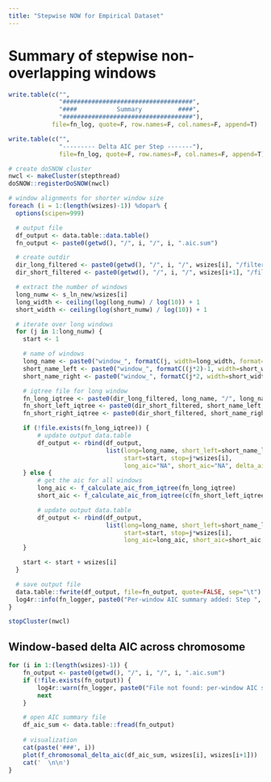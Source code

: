 ```yaml
---
title: "Stepwise NOW for Empirical Dataset"
---
```


# Summary of stepwise non-overlapping windows
```r
write.table(c("",
              "####################################",
              "####           Summary          ####",
              "####################################"),
            file=fn_log, quote=F, row.names=F, col.names=F, append=T)
```

```r
write.table(c("",
              "--------- Delta AIC per Step -------"),
              file=fn_log, quote=F, row.names=F, col.names=F, append=T)

# create doSNOW cluster
nwcl <- makeCluster(stepthread)
doSNOW::registerDoSNOW(nwcl)

# window alignments for shorter window size
foreach (i = 1:(length(wsizes)-1)) %dopar% {
  options(scipen=999)

  # output file
  df_output <- data.table::data.table()
  fn_output <- paste0(getwd(), "/", i, "/", i, ".aic.sum")

  # create outdir
  dir_long_filtered <- paste0(getwd(), "/", i, "/", wsizes[i], "/filtered/")
  dir_short_filtered <- paste0(getwd(), "/", i, "/", wsizes[i+1], "/filtered/")

  # extract the number of windows
  long_numw <- s_ln_new/wsizes[i]
  long_width <- ceiling(log(long_numw) / log(10)) + 1
  short_width <- ceiling(log(short_numw) / log(10)) + 1

  # iterate over long windows
  for (j in 1:long_numw) {
    start <- 1

    # name of windows
    long_name <- paste0("window_", formatC(j, width=long_width, format="d", flag="0"))
    short_name_left <- paste0("window_", formatC((j*2)-1, width=short_width, format="d", flag="0"))
    short_name_right <- paste0("window_", formatC(j*2, width=short_width, format="d", flag="0"))

    # iqtree file for long window
    fn_long_iqtree <- paste0(dir_long_filtered, long_name, "/", long_name, ".fa.iqtree")
    fn_short_left_iqtree <- paste0(dir_short_filtered, short_name_left, "/", short_name_left, ".fa.iqtree")
    fn_short_right_iqtree <- paste0(dir_short_filtered, short_name_right, "/", short_name_right, ".fa.iqtree")

    if (!file.exists(fn_long_iqtree)) {
        # update output data.table
        df_output <- rbind(df_output,
                           list(long=long_name, short_left=short_name_left, short_right=short_name_right,
                                start=start, stop=j*wsizes[i],
                                long_aic="NA", short_aic="NA", delta_aic="NA"))
    } else {
        # get the aic for all windows
        long_aic <- f_calculate_aic_from_iqtree(fn_long_iqtree)
        short_aic <- f_calculate_aic_from_iqtree(c(fn_short_left_iqtree, fn_short_right_iqtree))

        # update output data.table
        df_output <- rbind(df_output,
                           list(long=long_name, short_left=short_name_left, short_right=short_name_right,
                                start=start, stop=j*wsizes[i],
                                long_aic=long_aic, short_aic=short_aic, delta_aic=short_aic-long_aic))
    }

    start <- start + wsizes[i]
  }

  # save output file
  data.table::fwrite(df_output, file=fn_output, quote=FALSE, sep="\t")
  log4r::info(fn_logger, paste0("Per-window AIC summary added: Step ", i, "."))
}

stopCluster(nwcl)
```

## Window-based delta AIC across chromosome {.tabset}
```r
for (i in 1:(length(wsizes)-1)) {
    fn_output <- paste0(getwd(), "/", i, "/", i, ".aic.sum")
    if (!file.exists(fn_output)) {
        log4r::warn(fn_logger, paste0("File not found: per-window AIC summary for step ", i, ". Skipped."))
        next
    }

    # open AIC summary file
    df_aic_sum <- data.table::fread(fn_output)
    
    # visualization
    cat(paste('###', i))
    plot(f_chromosomal_delta_aic(df_aic_sum, wsizes[i], wsizes[i+1]))
    cat('  \n\n')
}
```
